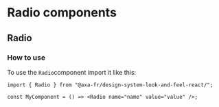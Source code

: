 
<Meta of={RadioStories} />

# Radio components

## Radio

### How to use

To use the `Radio`component import it like this:

```tsx
import { Radio } from "@axa-fr/design-system-look-and-feel-react/";

const MyComponent = () => <Radio name="name" value="value" />;
```

<Canvas of={RadioStories.RadioStory} />
<Controls of={RadioStories.RadioStory} />
